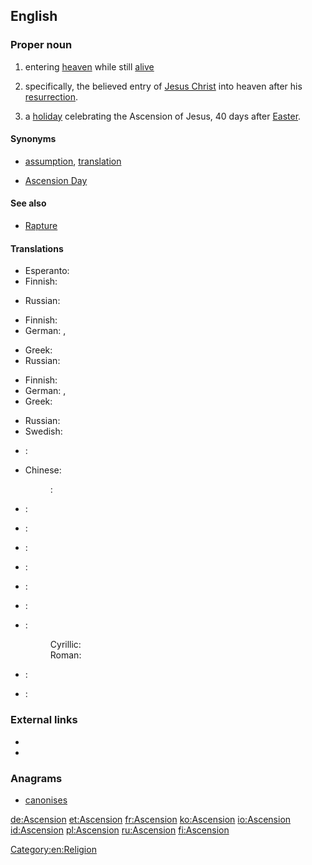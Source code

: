 {{also|ascension|ascensión|Ascensión}}
==English==

===Proper noun===
{{en-proper noun}}

# {{context|label=religion}} entering [[heaven]] while still [[alive]]
# {{context|label=Christianity}} specifically, the believed entry of [[Jesus Christ]] into heaven after his [[resurrection]].
# {{context|label=Christianity}} a [[holiday]] celebrating the Ascension of Jesus, 40 days after [[Easter]].

====Synonyms====
* {{sense|entering heaven}} [[assumption]], [[translation]]
* {{sense|holiday}} [[Ascension Day]]

====See also====
* [[Rapture]]

====Translations====
{{trans-top|entering heaven alive}}
* Esperanto: {{t-|eo|ĉieliro}}
* Finnish: {{t-|fi|taivaaseenastuminen}}
{{trans-mid}}
* Russian: {{t+|ru|вознесение|n|sc=Cyrl|tr=voznesénije|alt=вознесе́ние}}
{{trans-bottom}}

{{trans-top|Jesus' rise to heaven}}
* Finnish: {{t-|fi|taivaaseenastuminen}}
* German: {{t+|de|Himmelfahrt|f}}, {{t+|de|Christi Himmelfahrt}}
{{trans-mid}}
* Greek: {{t-|el|Ανάληψη|f|tr=Análipsi|sc=Grek}}
* Russian: {{t+|ru|вознесение|n|sc=Cyrl|tr=voznesénije|alt=вознесе́ние}}
{{trans-bottom}}

{{trans-top|holiday celebrating Ascension of Jesus}}
* Finnish: {{t+|fi|helatorstai}}
* German: {{t+|de|Himmelfahrt|f}}, {{t+|de|Christi Himmelfahrt}}
* Greek: {{t-|el|Ανάληψη|f|tr=Análipsi|sc=Grek}}
{{trans-mid}}
* Russian: {{t-|ru|Вознесение|n|sc=Cyrl|tr=Voznesénije|alt=Вознесе́ние}}
* Swedish: {{t-|sv|Kristi himmelsfärdsdag}}
{{trans-bottom}}

{{checktrans-top}}
* {{ttbc|bg}}: {{t-|bg|Възнесение|tr=Văznesenie|sc=Cyrl}}
* Chinese:
*: {{ttbc|cmn}}: {{t|cmn|升天|tr=shēngtiān|sc=Hani}}
* {{ttbc|da}}: {{t-|da|himmelfart|c}}
* {{ttbc|fr}}: {{t+|fr|Ascension|f}}
* {{ttbc|hu}}: {{t-|hu|mennybemenetel}}
* {{ttbc|it}}: {{t-|it|Ascensione|f}}
{{trans-mid}}
* {{ttbc|ja}}: {{t-|ja|昇天|f|tr={{l|ja|しょうてん|sc=Jpan}}, [[shōten]]|sc=Jpan}}
* {{ttbc|mt}}: {{t-|mt|Lapsi}}
* {{ttbc|sh}}:
*: Cyrillic: {{t-|sh|Вазнесењ|n|sc=Cyrl}}
*: Roman: {{t-|sh|Vaznesenj|n}}
* {{ttbc|es}}: {{t-|es|Ascensión|f}}
* {{ttbc|vi}}: {{t-|vi|Thăng thiên}}
{{trans-bottom}}

===External links===
* {{pedialite|Ascension of Jesus}}
* {{pedialite|Entering heaven alive}}

===Anagrams===
* [[canonises#English|canonises]]

[[Category:en:Religion]]

[[de:Ascension]]
[[et:Ascension]]
[[fr:Ascension]]
[[ko:Ascension]]
[[io:Ascension]]
[[id:Ascension]]
[[pl:Ascension]]
[[ru:Ascension]]
[[fi:Ascension]]